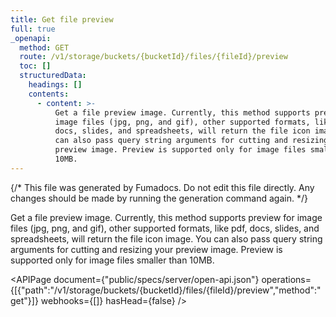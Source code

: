 ```yaml
---
title: Get file preview
full: true
_openapi:
  method: GET
  route: /v1/storage/buckets/{bucketId}/files/{fileId}/preview
  toc: []
  structuredData:
    headings: []
    contents:
      - content: >-
          Get a file preview image. Currently, this method supports preview for
          image files (jpg, png, and gif), other supported formats, like pdf,
          docs, slides, and spreadsheets, will return the file icon image. You
          can also pass query string arguments for cutting and resizing your
          preview image. Preview is supported only for image files smaller than
          10MB.
---
```


{/* This file was generated by Fumadocs. Do not edit this file directly. Any changes should be made by running the generation command again. */}

Get a file preview image. Currently, this method supports preview for image files (jpg, png, and gif), other supported formats, like pdf, docs, slides, and spreadsheets, will return the file icon image. You can also pass query string arguments for cutting and resizing your preview image. Preview is supported only for image files smaller than 10MB.

<APIPage document={"public/specs/server/open-api.json"} operations={[{"path":"/v1/storage/buckets/{bucketId}/files/{fileId}/preview","method":"get"}]} webhooks={[]} hasHead={false} />